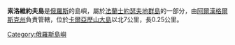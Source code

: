 {{Unreferenced|time=2021-12-16T03:27:17+00:00}}
'''索洛維約夫島'''是[[俄羅斯|俄羅斯]]的島嶼，屬於[[法蘭士約瑟夫地群島|法蘭士約瑟夫地群島]]的一部分，由[[阿爾漢格爾斯克州|阿爾漢格爾斯克州]]負責管轄，位於[[卡爾亞歷山大島|卡爾亞歷山大島]]以北7公里，長0.25公里。

[[Category:俄羅斯島嶼|Category:俄羅斯島嶼]]
{{Russia-geo-stub}}